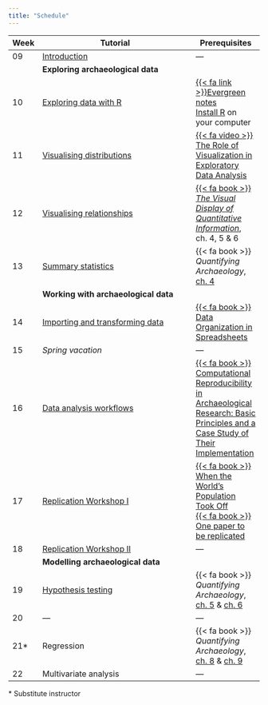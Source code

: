 ```yaml
---
title: "Schedule"
---
```


| Week | Tutorial                         | Prerequisites |
|------|----------------------------------|---------------|
| 09   | [Introduction](tutorials/introduction.qmd) | ---           |
|      | **Exploring archaeological data**                |
| 10   | [Exploring data with R](tutorials/eda_with_r.qmd)       | [{{< fa link >}}Evergreen notes](https://notes.andymatuschak.org/Evergreen_notes)<br>[Install R](https://cran.r-project.org/) on your computer |
| 11   | [Visualising distributions](tutorials/visualising_distributions.qmd)        | [{{< fa video >}}  The Role of Visualization in Exploratory Data Analysis](https://www.youtube.com/watch?v=ZdPNBF6GWBw)           |
| 12   | [Visualising relationships](tutorials/visualising_relationships.qmd)        | [{{< fa book >}} *The Visual Display of Quantitative Information*](https://archive.org/details/the-visual-display-of-quantitative-information-2ed-by-tufte-edward-r.-z-lib.org), ch. 4, 5 & 6 |
| 13   | [Summary statistics](tutorials/summary_statistics.qmd)               | {{< fa book >}} *Quantifying Archaeology*, [ch. 4](https://doi.org/10.1515/9781474472555-005)            |
|      | **Working with archaeological data**             |
| 14   | [Importing and transforming data](tutorials/tidy_data.qmd)  | [{{< fa book >}} Data Organization in Spreadsheets](https://doi.org/10.1080/00031305.2017.1375989) |
| 15   | *Spring vacation*                | ---           |
| 16   | [Data analysis workflows](tutorials/workflows.qmd)          | [{{< fa book >}} Computational Reproducibility in Archaeological Research: Basic Principles and a Case Study of Their Implementation](https://doi.org/10.1007/s10816-015-9272-9)           |
| 17   | [Replication Workshop I](tutorials/replication.qmd)           | [{{< fa book >}} When the World’s Population Took Off](https://doi.org/10.1126/science.1208880)<br />[{{< fa book >}} One paper to be replicated](tutorials/replication.qmd#prerequisites)            |
| 18   | [Replication Workshop II](tutorials/replication.qmd)          | ---           |
|      | **Modelling archaeological data**                |
| 19   | [Hypothesis testing](tutorials/testing.qmd)               | {{< fa book >}} *Quantifying Archaeology*, [ch. 5](https://doi.org/10.1515/9781474472555-006) & [ch. 6](https://doi.org/10.1515/9781474472555-007)           |
| 20    | ---                            | --- |
| 21*   | Regression                       | {{< fa book >}} *Quantifying Archaeology*, [ch. 8](https://doi.org/10.1515/9781474472555-009) & [ch. 9](https://doi.org/10.1515/9781474472555-010)           |
| 22  | Multivariate analysis            | ---           |

\* Substitute instructor
